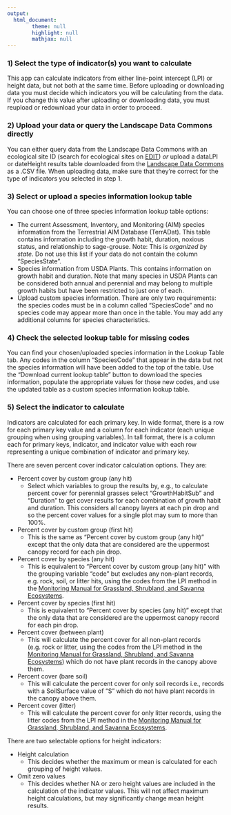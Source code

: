 ```yaml
---
output:
  html_document:
        theme: null
        highlight: null
        mathjax: null
---
```


### 1) Select the type of indicator(s) you want to calculate
This app can calculate indicators from either line-point intercept (LPI) or height data, but not both at the same time. Before uploading or downloading data you must decide which indicators you will be calculating from the data. If you change this value after uploading or downloading data, you must reupload or redownload your data in order to proceed.


### 2) Upload your data or query the Landscape Data Commons directly
You can either query data from the Landscape Data Commons with an ecological site ID (search for ecological sites on [EDIT](https://edit.jornada.nmsu.edu)) *or* upload a dataLPI or dateHeight results table downloaded from the [Landscape Data Commons](https://landscapedatacommons.org) as a .CSV file. When uploading data, make sure that they're correct for the type of indicators you selected in step 1.


### 3) Select or upload a species information lookup table
You can choose one of three species information lookup table options:

* The current Assessment, Inventory, and Monitoring (AIM) species information from the Terrestrial AIM Database (TerrADat). This table contains information including the growth habit, duration, noxious status, and relationship to sage-grouse. Note: This is *organized by state*. Do not use this list if your data do not contain the column "SpeciesState".
* Species information from USDA Plants. This contains information on growth habit and duration. Note that many species in USDA Plants can be considered both annual and perennial and may belong to multiple growth habits but have been restricted to just one of each.
* Upload custom species information. There are only two requirements: the species codes must be in a column called "SpeciesCode" and no species code may appear more than once in the table. You may add any additional columns for species characteristics.


### 4) Check the selected lookup table for missing codes
You can find your chosen/uploaded species information in the Lookup Table tab. Any codes in the column "SpeciesCode" that appear in the data but not the species information will have been added to the top of the table. Use the "Download current lookup table" button to download the species information, populate the appropriate values for those new codes, and use the updated table as a custom species information lookup table.


### 5) Select the indicator to calculate
Indicators are calculated for each primary key. In wide format, there is a row for each primary key value and a column for each indicator (each unique grouping when using grouping variables). In tall format, there is a column each for primary keys, indicator, and indicator value with each row representing a unique combination of indicator and primary key.

There are seven percent cover indicator calculation options. They are:

* Percent cover by custom group (any hit)
  - Select which variables to group the results by, e.g., to calculate percent cover for perennial grasses select "GrowthHabitSub" and "Duration" to get cover results for each combination of growth habit and duration. This considers all canopy layers at each pin drop and so the percent cover values for a single plot may sum to more than 100%.
* Percent cover by custom group (first hit)
  - This is the same as "Percent cover by custom group (any hit)" except that the only data that are considered are the uppermost canopy record for each pin drop.
* Percent cover by species (any hit)
  - This is equivalent to "Percent cover by custom group (any hit)" with the grouping variable "code" but excludes any non-plant records, e.g. rock, soil, or litter hits, using the codes from the LPI method in the [Monitoring Manual for Grassland, Shrubland, and Savanna Ecosystems](https://www.landscapetoolbox.org/manuals/monitoring-manual/).
* Percent cover by species (first hit)
  - This is equivalent to "Percent cover by species (any hit)" except that the only data that are considered are the uppermost canopy record for each pin drop.
* Percent cover (between plant)
  - This will calculate the percent cover for all non-plant records (e.g. rock or litter, using the codes from the LPI method in the [Monitoring Manual for Grassland, Shrubland, and Savanna Ecosystems](https://www.landscapetoolbox.org/manuals/monitoring-manual/)) which do not have plant records in the canopy above them.
* Percent cover (bare soil)
  - This will calculate the percent cover for only soil records i.e., records with a SoilSurface value of "S" which do not have plant records in the canopy above them.
* Percent cover (litter)
  - This will calculate the percent cover for only litter records, using the litter codes from the LPI method in the [Monitoring Manual for Grassland, Shrubland, and Savanna Ecosystems](https://www.landscapetoolbox.org/manuals/monitoring-manual/).


There are two selectable options for height indicators:

* Height calculation
  - This decides whether the maximum or mean is calculated for each grouping of height values.
* Omit zero values
  - This decides whether NA or zero height values are included in the calculation of the indicator values. This will not affect maximum height calculations, but may significantly change mean height results.